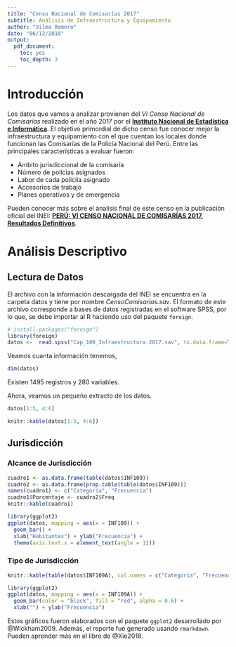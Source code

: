 ```yaml
---
title: "Censo Nacional de Comisarías 2017"
subtitle: Análisis de Infraestructura y Equipamiento
author: "Vilma Romero"
date: "06/12/2018"
output:
  pdf_document:
    toc: yes
    toc_depth: 3
---
```


# Introducción

Los datos que vamos a analizar provienen del *VI Censo Nacional de Comisarías* realizado en el año 2017 por el [**Instituto Nacional de Estadística e Informática**](https://www.inei.gob.pe). El objetivo primordial de dicho censo fue conocer mejor la infraestructura y equipamiento con el que cuentan los locales donde funcionan las Comisarías de la Policía Nacional del Perú. Entre las principales características a evaluar fueron:

- Ámbito jurisdiccional de la comisaría
- Número de policías asignados
- Labor de cada policiía asignado
- Accesorios de trabajo
- Planes operativos y de emergencia

Pueden conocer más sobre el ánalisis final de este censo en la publicación oficial del INEI: [**PERÚ: VI CENSO NACIONAL DE COMISARÍAS 2017, Resultados Definitivos**](https://www.inei.gob.pe/media/MenuRecursivo/publicaciones_digitales/Est/Lib1528/index.html).


# Análisis Descriptivo

## Lectura de Datos

El archivo con la información descargada del INEI se encuentra en la carpeta datos y tiene por nombre *CensoComisarias.sav*. El formato de este archivo corresponde a bases de datos registradas en el software SPSS, por lo que, se debe importar al R haciendo uso del paquete `foreign`.

```r
# install.packages("foreign") 
library(foreign) 
datos <-  read.spss("Cap_100_Infraestructura 2017.sav", to.data.frame=TRUE)
```

Veamos cuanta información tenemos,

```r
dim(datos)
```

Existen 1495 registros y 280 variables.

Ahora, veamos un pequeño extracto de los datos. 

```r
datos[1:5, 4:6]
```

```r
knitr::kable(datos[1:5, 4:6])
```

## Jurisdicción

### Alcance de Jurisdicción

```r
cuadro1 <- as.data.frame(table(datos$INF109))
cuadro2 <- as.data.frame(prop.table(table(datos$INF109)))
names(cuadro1) <- c("Categoría", "Frecuencia")
cuadro1$Porcentaje <- cuadro2$Freq
knitr::kable(cuadro1)
```

```r
library(ggplot2)
ggplot(datos, mapping = aes(x = INF109)) +
  geom_bar() +
  xlab("Habitantes") + ylab("Frecuencia") +
  theme(axis.text.x = element_text(angle = 12))
```

### Tipo de Jurisdicción

```r
knitr::kable(table(datos$INF109A), col.names = c("Categoría", "Frecuencia"))
```

```r
library(ggplot2)
ggplot(datos, mapping = aes(x = INF109A)) +
  geom_bar(color = "black", fill = "red", alpha = 0.6) +
  xlab("") + ylab("Frecuencia")
```

Estos gráficos fueron elaborados con el paquete `ggplot2` desarrollado por @Wickham2009. Además, el reporte fue generado usando `rmarkdown`. Pueden aprender más en el libro de @Xie2018.